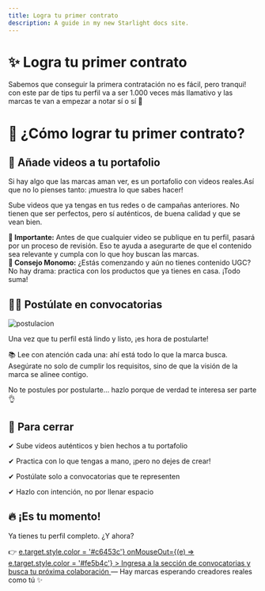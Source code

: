 ```yaml
---
title: Logra tu primer contrato
description: A guide in my new Starlight docs site.
---
```


# ✨ Logra tu primer contrato

Sabemos que conseguir la primera contratación no es fácil, pero tranqui! con este par de tips tu perfil va a ser 1.000 veces más llamativo y las marcas te van a empezar a notar sí o sí 🤩

# 🚀 ¿Cómo lograr tu primer contrato?

## 💼 Añade videos a tu portafolio

Si hay algo que las marcas aman ver, es un portafolio con videos reales.Así que no lo pienses tanto: ¡muestra lo que sabes hacer!

Sube videos que ya tengas en tus redes o de campañas anteriores. No tienen que ser perfectos, pero sí auténticos, de buena calidad y que se vean bien.

<div style={{
  backgroundColor: '#fff5f5',
  borderLeft: '6px solid #fe5b4c',
  borderRadius: '12px',
  padding: '16px',
  marginBottom: '16px',
  boxShadow: '0 2px 8px rgba(0,0,0,0.05)',
  lineHeight: '1.6'
}}>
  <strong>📌 Importante:</strong> Antes de que cualquier video se publique en tu perfil, pasará por un proceso de revisión.  
  Eso te ayuda a asegurarte de que el contenido sea relevante y cumpla con lo que hoy buscan las marcas.
</div>

<div style={{
  backgroundColor: '#fffbe6',
  borderLeft: '6px solid #fcd34d',
  borderRadius: '12px',
  padding: '16px',
  marginBottom: '16px',
  boxShadow: '0 2px 8px rgba(0,0,0,0.05)',
  lineHeight: '1.6'
}}>
  <strong>📝 Consejo Monomo:</strong> ¿Estás comenzando y aún no tienes contenido UGC? No hay drama: practica con los productos que ya tienes en casa. ¡Todo suma!
</div>

## 🙋‍♀️ Postúlate en convocatorias

![postulacion](/images/postulacion-ezgif.com-crop.gif)

Una vez que tu perfil está lindo y listo, ¡es hora de postularte!

📚 Lee con atención cada una: ahí está todo lo que la marca busca. Asegúrate no solo de cumplir los requisitos, sino de que la visión de la marca se alinee contigo.

No te postules por postularte… hazlo porque de verdad te interesa ser parte 👌

## 🧵 Para cerrar

✔ Sube videos auténticos y bien hechos a tu portafolio

✔ Practica con lo que tengas a mano, ¡pero no dejes de crear!

✔ Postúlate solo a convocatorias que te representen

✔ Hazlo con intención, no por llenar espacio

## 🔥 ¡Es tu momento!

Ya tienes tu perfil completo. ¿Y ahora?

<p style={{ margin: 0 }}>
👉 <a 
  href="https://app.monomo.com.co/convocatorias" 
  target="_blank" 
  style={{
    color: '#fe5b4c',
    textDecoration: 'underline',
    fontWeight: 'bold',
    transition: 'color 0.2s ease'
  }}
  onMouseOver={(e) => e.target.style.color = '#c6453c'}
  onMouseOut={(e) => e.target.style.color = '#fe5b4c'}
>
Ingresa a la sección de convocatorias y busca tu próxima colaboración
</a> — Hay marcas esperando <span style={{ color: '#37feb5', fontWeight: 'bold' }}>creadores reales como tú ✨</span>
</p>
